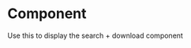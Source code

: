 
<Meta
  title="Components/Organisms/AcfSearchDownload"
  component={AcfSearchDownload}
/>

# Component

Use this to display the search + download component

<Canvas>
  <Story name="Component">
    <AcfSearchDownload
      {...{
        form_heading: 'Find your product',
        _form_heading: 'field_6191f6b5419ed',
        form_footnote:
          'Lorem ipsum dolor sit amet, consectetur adipiscing elit.',
        _form_footnote: 'field_6191f6cd419ee',
        section_heading: 'See our entire product catalog',
        _section_heading: 'field_6191f6da419ef',
        section_copy:
          'Temperature, humidity, and pressure monitoring solutions and services.',
        _section_copy: 'field_6191f6ef419f0',
        section_cta: {
          title: 'See Catalog',
          url: 'https://dicksondata.com/',
          target: ''
        },
        _section_cta: 'field_6191f713419f1'
      }}
    />
  </Story>
</Canvas>
